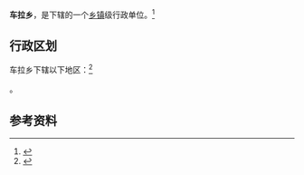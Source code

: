 {{中国乡级行政区|62/12/23/213/000}}

'''车拉乡'''，是{{PRC admin/fullname|62/12/23/213/000|3}}下辖的一个[[乡镇|乡镇]]级行政单位。<ref>{{PRC admin/ref sgc|{{PRC admin/parent|62/12/23/213/000}}}}</ref>

== 行政区划 ==

车拉乡下辖以下地区：<ref>{{PRC admin/ref sgc|62/12/23/213/000}}</ref>

{{PRC admin/children|62/12/23/213/000}}。

== 参考资料 ==

{{reflist}}

{{行政区划小作品}}
{{PRC admin/navcat|62/12/23/213/000}}